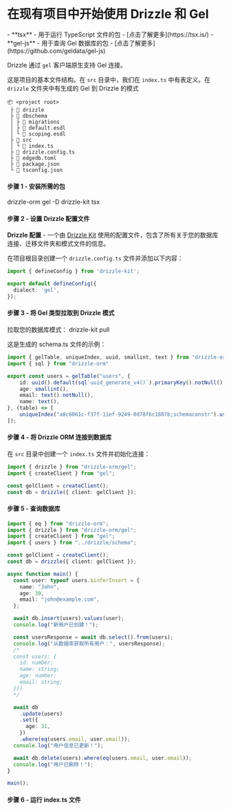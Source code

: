 
<Breadcrumbs/>

# 在现有项目中开始使用 Drizzle 和 Gel

<Prerequisites>
  - **tsx** - 用于运行 TypeScript 文件的包 - [点击了解更多](https://tsx.is/)
  - **gel-js** - 用于查询 Gel 数据库的包 - [点击了解更多](https://github.com/geldata/gel-js)
</Prerequisites>

Drizzle 通过 `gel` 客户端原生支持 Gel 连接。

这是项目的基本文件结构。在 `src` 目录中，我们在 `index.ts` 中有表定义。在 `drizzle` 文件夹中有生成的 Gel 到 Drizzle 的模式

```plaintext
📦 <project root>
 ├ 📂 drizzle
 ├ 📂 dbschema
 │ ├ 📂 migrations
 │ ├ 📜 default.esdl
 │ └ 📜 scoping.esdl
 ├ 📂 src
 │ └ 📜 index.ts
 ├ 📜 drizzle.config.ts
 ├ 📜 edgedb.toml
 ├ 📜 package.json
 └ 📜 tsconfig.json
```

#### 步骤 1 - 安装所需的包
<Npm>
  drizzle-orm gel
  -D drizzle-kit tsx
</Npm>

#### 步骤 2 - 设置 Drizzle 配置文件

**Drizzle 配置** - 一个由 [Drizzle Kit](/docs/kit-overview) 使用的配置文件，包含了所有关于您的数据库连接、迁移文件夹和模式文件的信息。

在项目根目录创建一个 `drizzle.config.ts` 文件并添加以下内容：

```typescript copy filename="drizzle.config.ts"
import { defineConfig } from 'drizzle-kit';

export default defineConfig({
  dialect: 'gel',
});
```

#### 步骤 3 - 将 Gel 类型拉取到 Drizzle 模式

拉取您的数据库模式：
<Npx>
drizzle-kit pull
</Npx>

这是生成的 schema.ts 文件的示例：

```typescript filename="drizzle/schema.ts"
import { gelTable, uniqueIndex, uuid, smallint, text } from "drizzle-orm/gel-core"
import { sql } from "drizzle-orm"

export const users = gelTable("users", {
	id: uuid().default(sql`uuid_generate_v4()`).primaryKey().notNull(),
	age: smallint(),
	email: text().notNull(),
	name: text(),
}, (table) => [
	uniqueIndex("a8c6061c-f37f-11ef-9249-0d78f6c1807b;schemaconstr").using("btree", table.id.asc().nullsLast().op("uuid_ops")),
]);
```

#### 步骤 4 - 将 Drizzle ORM 连接到数据库

在 `src` 目录中创建一个 `index.ts` 文件并初始化连接：

```typescript copy filename="src/index.ts"
import { drizzle } from "drizzle-orm/gel";
import { createClient } from "gel";

const gelClient = createClient();
const db = drizzle({ client: gelClient });
```

#### 步骤 5 - 查询数据库

```typescript copy filename="src/index.ts"
import { eq } from "drizzle-orm";
import { drizzle } from "drizzle-orm/gel";
import { createClient } from "gel";
import { users } from "../drizzle/schema";

const gelClient = createClient();
const db = drizzle({ client: gelClient });

async function main() {
  const user: typeof users.$inferInsert = {
    name: "John",
    age: 30,
    email: "john@example.com",
  };

  await db.insert(users).values(user);
  console.log("新用户已创建！");

  const usersResponse = await db.select().from(users);
  console.log("从数据库获取所有用户：", usersResponse);
  /*
  const users: {
    id: number;
    name: string;
    age: number;
    email: string;
  }[]
  */

  await db
    .update(users)
    .set({
      age: 31,
    })
    .where(eq(users.email, user.email));
  console.log("用户信息已更新！");

  await db.delete(users).where(eq(users.email, user.email));
  console.log("用户已删除！");
}

main();
```

#### 步骤 6 - 运行 index.ts 文件

<RunFile/>
